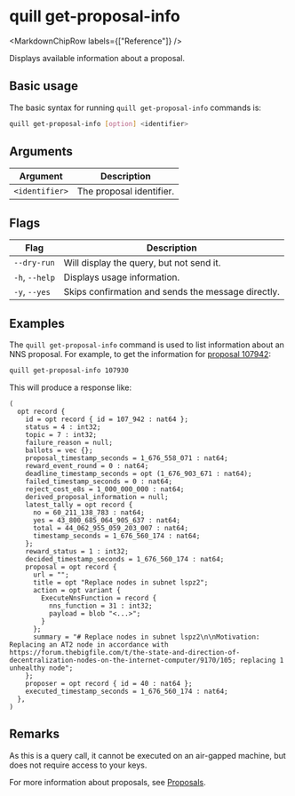 
# quill get-proposal-info

<MarkdownChipRow labels={["Reference"]} />

Displays available information about a proposal.

## Basic usage

The basic syntax for running `quill get-proposal-info` commands is:

``` bash
quill get-proposal-info [option] <identifier>
```

## Arguments

| Argument       | Description              |
|----------------|--------------------------|
| `<identifier>` | The proposal identifier. |

## Flags

| Flag           | Description                                        |
|----------------|----------------------------------------------------|
| `--dry-run`    | Will display the query, but not send it.           |
| `-h`, `--help` | Displays usage information.                        |
| `-y`, `--yes`  | Skips confirmation and sends the message directly. |

## Examples

The `quill get-proposal-info` command is used to list information about an NNS proposal. For example, to get the information for [proposal 107942]: 

```sh
quill get-proposal-info 107930
```

This will produce a response like:

```candid
(
  opt record {
    id = opt record { id = 107_942 : nat64 };
    status = 4 : int32;
    topic = 7 : int32;
    failure_reason = null;
    ballots = vec {};
    proposal_timestamp_seconds = 1_676_558_071 : nat64;
    reward_event_round = 0 : nat64;
    deadline_timestamp_seconds = opt (1_676_903_671 : nat64);
    failed_timestamp_seconds = 0 : nat64;
    reject_cost_e8s = 1_000_000_000 : nat64;
    derived_proposal_information = null;
    latest_tally = opt record {
      no = 60_211_138_783 : nat64;
      yes = 43_800_685_064_905_637 : nat64;
      total = 44_062_955_059_203_007 : nat64;
      timestamp_seconds = 1_676_560_174 : nat64;
    };
    reward_status = 1 : int32;
    decided_timestamp_seconds = 1_676_560_174 : nat64;
    proposal = opt record {
      url = "";
      title = opt "Replace nodes in subnet lspz2";
      action = opt variant {
        ExecuteNnsFunction = record {
          nns_function = 31 : int32;
          payload = blob "<...>";
        }
      };
      summary = "# Replace nodes in subnet lspz2\n\nMotivation: Replacing an AT2 node in accordance with https://forum.thebigfile.com/t/the-state-and-direction-of-decentralization-nodes-on-the-internet-computer/9170/105; replacing 1 unhealthy node";
    };
    proposer = opt record { id = 40 : nat64 };
    executed_timestamp_seconds = 1_676_560_174 : nat64;
  },
)
```

## Remarks

As this is a query call, it cannot be executed on an air-gapped machine, but does not require access to your keys. 

For more information about proposals, see [Proposals].

[proposal 107942]: https://dashboard.thebigfile.com/proposal/107942
[Proposals]: https://thebigfile.com/docs/current/tokenomics/nns/nns-intro#proposals
